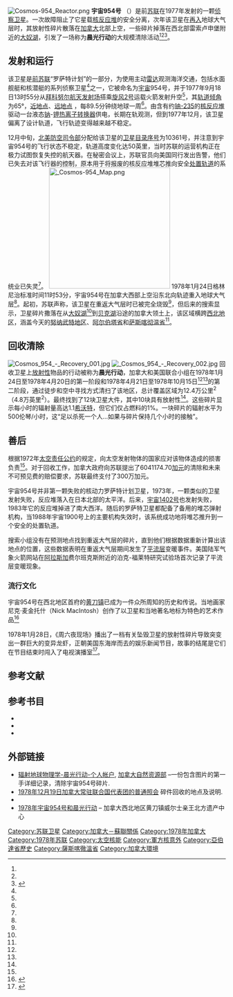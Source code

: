 {{Infobox spaceflight
| name                  = 宇宙954号
| names_list            = <!--list of previous names if the spacecraft has been renamed.
Include the dates applicable if possible, and separate each name with a linebreak.
Omit if the spacecraft has only ever been known by one name.
Do not include Harvard, COSPAR/NSSDC or SATCAT/NORAD/NASA designations as alternative names-->

<!--image of the spacecraft/mission-->
| image                 = [[File:Cosmos-954_scheme.png|File:Cosmos-954 scheme.png]]
| image_caption         = 宇宙954号素描图
| image_alt             = <!--image alt text-->
| image_size            = <!--include px/em; defaults to 220px-->

<!--Basic details-->
| mission_type          = 侦察
| operator              = <!--organisation(s) that operate(d) the spacecraft-->
| Harvard_designation   = <!--spacecraft launched 1962 and earlier only (eg. 1957 Alpha 2)-->
| COSPAR_ID             = 1977-090A
| SATCAT                = 10361
| website               = <!--Homepage of the craft/mission, OFFICIAL PAGES ONLY-->
| mission_duration      = <!--How long the mission lasted-->
| distance_travelled    = <!--How far the spacecraft travelled (if known)-->
| orbits_completed      = <!--number of times the spacecraft orbited the Earth - see below for spacecraft beyond Earth orbit-->
| suborbital_range      = <!--downrange distance reached if spacecraft did not enter orbit-->
| suborbital_apogee     = <!--altitude reached if spacecraft did not enter orbit-->

<!--Spacecraft properties-->
| spacecraft            = <!--Spacecraft name/serial number (eg. Space Shuttle ''Discovery'', Apollo CM-118), etc-->
| spacecraft_type       = <!--eg. GPS Block II, Kobalt-M, US-K, etc-->
| spacecraft_bus        = <!--eg. A2100M, Star-2, etc-->
| manufacturer          = <!--company or companies who built the satellite-->
| launch_mass           = 3800千克(8400磅)
| BOL_mass              = <!--spacecraft mass in orbit at beginning of operational life, after LEOP phase-->
| landing_mass          = <!--Mass after landing (recovered spacecraft only)-->
| dry_mass              = <!--spacecraft mass in orbit without fuel-->
| payload_mass          = <!--Mass of cargo carried by spacecraft (eg. for Space Shuttle), or total mass of instrumentation/equipment/experiments for mission-->
| dimensions            = <!--body dimensions and solar array span-->
| power                 = <!--end-of-life power, in watts-->

<!--Launch details-->
| launch_date           = 1977年9月18日<br />[[协调世界时|世界时]]13点55分
| launch_rocket         = [[旋风系列运载火箭|旋风2号]]
| launch_site           = 丘拉塔姆
| launch_contractor     = <!--organisation(s) that conducted the launch (eg. United Launch Alliance, Arianespace, etc)-->
| deployment_from       = <!--place where deployed from-->
| deployment_date       = <!--date deployed-->
| entered_service       = <!--date on which the spacecraft entered service, if it did not do so immediately after launch-->
<!-- * - e.g. Proton-M/Briz-M not Proton-M, but Titan IV(401)A not Titan IV(401)A-Centaur-->

<!--end of mission-->
| disposal_type         = <!--Whether the spacecraft was deorbited, decommissioned, placed in a graveyard orbit, etc-->
| deactivated           = <!--when craft was decommissioned-->
| destroyed             = <!--when craft was destroyed (if other than by re-entry)-->
| last_contact          = <!--when last signal received if not decommissioned-->
| recovery_by           = <!--recovered by-->
| recovery_date         = <!--recovery date-->
| decay_date            = 1978年1月24日
| landing_date          = <!--when the spacecraft made a controlled landing, not needed if it did not return intact-->
| landing_site          = <!--where the craft landed; site/runway or coordinates-->

<!--orbit parameters-->
<!--as science-related articles, SI units should be the principal units of measurement, however we usually use {{convert}} to display imperial units in parentheses after the initial values-->
| orbit_reference       = [[地心轨道|地心]]
| orbit_regime          = <!--high, low, medium, molniya, GSO - please link (e.g. [[Low_Earth_orbit|Low Earth]] - please don't use acronyms-->
| orbit_longitude       = <!--geosynchronous satellites only-->
| orbit_slot            = <!--Designation of orbital position or slot, if not longitude (e.g plane and position of a GPS satellite)-->
| orbit_semimajor       = <!--semimajor axis-->
| orbit_eccentricity    = 0.00135
| orbit_periapsis       = 259公里(161英里)
| orbit_apoapsis        = 277公里(172英里)
| orbit_inclination     = 65°
| orbit_period          = 89.6分钟
| orbit_RAAN            = <!--right ascension of the ascending node-->
| orbit_arg_periapsis   = <!--argument of perigee/periapsis-->
| orbit_mean_anomaly    = <!--mean anomaly at epoch, only use in conjunction with an epoch value-->
| orbit_mean_motion     = <!--mean motion of the satellite, usually measured in orbits per day-->
| orbit_repeat          = <!--repeat interval/revisit time-->
| orbit_velocity        = <!--speed at which the spacecraft was travelling at epoch - only use for spacecraft with low orbital eccentricity-->
| orbit_epoch           = 1977年9月18日
| orbit_rev_number      = <!--revolution number-->
| apsis                 = 地心

<!--transponder parameters-->
| trans_band            = <!--Transponder frequency bands-->
| trans_frequency       = <!--specific frequencies-->
| trans_bandwidth       = <!--bandwidth-->
| trans_capacity        = <!--capacity of the transponders-->
| trans_coverage        = <!--area covered-->
| trans_TWTA            = <!--TWTA output power-->
| trans_EIRP            = <!--equivalent isotropic power-->
| trans_HPBW            = <!--half-power beam width-->

<!--Only use where a spacecraft/mission is part of a clear programme of sequential missions.
If in doubt, leave it out-->
| programme             =
| previous_mission      =
| next_mission          =

<!--mission insignia or patch-->
| insignia              = <!--omit the "file" prefix-->
| insignia_caption      = <!--image caption-->
| insignia_alt          = <!--image alt text-->
| insignia_size         = <!--include px/em; defaults to 180px-->
}}
[[File:Cosmos-954_Reactor.png|thumb]]
'''宇宙954号''' （{{lang-ru|[[wikt:cosmos|Космос]] 954}}）是前[[苏联|苏联]]在1977年发射的一颗[[间谍卫星|侦察卫星]]。一次故障阻止了它星载[[核反应堆|核反应堆]]的安全分离，次年该卫星在[[再入|再入]]地球大气层时，其放射性碎片散落在[[加拿大|加拿大]]北部上空，一些碎片掉落在西北部雷索卢申堡附近的[[大奴湖|大奴湖]]，引发了一场称为'''晨光行动'''的大规模清除活动<ref name="jaxa"/><ref name="ghr"/><ref name="Weintz">{{cite news|url=http://nationalinterest.org/feature/operation-morning-light-the-nuclear-satellite-almost-14411?page=1|title=冷战近乎残暴，而非任何人的错|first1=Steve|last1=Weintz|newspaper=《[[国家利益_(杂志)|国家利益]]》|date=2015年11月23日|access-date=2015年11月23日|archive-date=2018年1月26日|archive-url=https://web.archive.org/web/20180126125637/http://nationalinterest.org/feature/operation-morning-light-the-nuclear-satellite-almost-14411?page=1|dead-url=no}}</ref>。

==发射和运行==
该卫星是[[前苏联|前苏联]]“罗萨特计划”的一部分，为使用主动[[雷达|雷达]]观测海洋交通，包括水面舰艇和核潜艇的系列侦察卫星<ref name="time"/>之一，它被命名为[[宇宙号人造卫星|宇宙]]954号，并于1977年9月18日13时55分从[[拜科努尔航天发射场|拜科努尔航天发射场]]搭乘[[旋风系列运载火箭|旋风2号]]运载火箭发射升空<ref name="nasa_nssdc"/>，其[[轨道倾角|轨道倾角]]为65°，[[拱点|近地点]]{{Convert|259|km|mi}}、[[拱点|远地点]] {{Convert|277|km|mi}}，每89.5分钟绕地球一周<ref name="nasa_nssdc"/>。由含有约{{Convert|50|kg|lb}}[[铀-235|铀-235]]的[[核反应堆|核反应堆]]驱动一台液态[[钠|钠]]-[[钾|钾]][[热离子转换器|热离子转换器]]供电{{sfn|Heaps|1978|p=13}}{{sfn|Harland|Lorenz|2005|p=236}}，长期在轨观测，但到1977年12月，该卫星偏离了设计轨道，飞行轨迹变得越来越不稳定{{sfn|Heaps|1978|p=14}}。

12月中旬，[[北美空防司令部|北美防空司令部]]分配给该卫星的[[卫星目录序号|卫星目录序号]]为10361号，并注意到宇宙954号的飞行状态不稳定，轨道高度变化达50英里，当时苏联的运营机构正在极力试图恢复失控的航天器{{sfn|Heaps|1978|p=13}}。在秘密会议上，苏联官员向美国同行发出告警，他们已失去对该飞行器的控制，原本用于将报废的核反应堆堆芯推向安全[[墓地轨道|处置轨道]]的系统业已失灵<ref name="ghr"/>。
[[File:_Cosmos-954_Map.png|280px]]
1978年1月24日格林尼治标准时间11时53分，宇宙954号在加拿大西部上空沿东北向轨迹重入地球大气层<ref name="jaxa"/>{{sfn|Heaps|1978|pp=80–81}}{{sfn|Benkö|1985|pp=49–51}}。起初，苏联声称，该卫星在重返大气层时已被完全烧毁<ref name="ghr"/>，但后来的搜索显示，卫星碎片撒落在从[[大奴湖|大奴湖]]<ref name="baker"/>到[[贝克湖_(努纳武特)|贝克湖]]沿途{{Convert|600|km|mi}}的加拿大领土上，该区域横跨[[西北地区_(加拿大)|西北地区]]，涵盖今天的[[努纳武特地区|努纳武特地区]]、[[艾伯塔省|阿尔伯塔省]]和[[萨斯喀彻温省|萨斯喀彻温省]]<ref name="jaxa"/>{{sfn|Benkö|1985|pp=49–51}}。

==回收清除==
[[File:Cosmos_954_-_Recovery_001.jpg|thumb]]
[[File:_Cosmos_954_-_Recovery_002.jpg|thumb]]
回收卫星上[[放射性|放射性]]物品的行动被称为'''晨光行动'''，加拿大和美国联合小组在1978年1月24日至1978年4月20日的第一阶段和1978年4月21日至1978年10月15日<ref name="jaxa" /><ref name="ghr" />的第二阶段，通过徒步和空中寻找方式清扫了该地区，总计覆盖区域为12.4万公里<sup>2</sup>（4.8万英里<sup>2</sup>）{{Sfn|Benkö|1985|pp=50, 78}}。最终找到了12块卫星大件，其中10块具有放射性<ref name="jaxa" />。这些碎片显示每小时的辐射量高达1.1[[西弗|希沃特]]，但它们仅占燃料的1%。一块碎片的辐射水平为500伦琴/小时，这“足以杀死一个人...如果与碎片保持几个小时的接触”。

==善后==
根据1972年[[外空物体所造成损害之国际责任公约|太空责任公约]]的规定，向太空发射物体的国家应对该物体造成的损害负责<ref name="jaxa"/>。对于回收工作，加拿大政府向苏联提出了6041174.70[[加拿大元|加元]]的清除和未来不可预见费的赔偿要求，苏联最终支付了300万加元{{sfn|Benkö|1985|pp=49–51}}。

宇宙954号并非第一颗失败的核动力罗萨特计划卫星，1973年，一颗类似的卫星发射失败，反应堆落入在日本北部的太平洋。后来，[[宇宙1402号|宇宙1402号]]也发射失败，1983年它的反应堆掉进了南大西洋。随后的罗萨特卫星都配备了备用的堆芯弹射机构，当1988年宇宙1900号上的主要机构失效时，该系统成功地将堆芯推升到一个安全的处置轨道{{sfn|Harland|Lorenz|2005|p=236}}。

搜索小组没有在预测地点找到重返大气层的碎片，直到他们根据数据重新计算出该地点的位置，这些数据表明在重返大气层期间发生了[[平流层|平流层]]变暖事件。美国陆军气象火箭网站在[[阿拉斯加州|阿拉斯加]]费尔班克斯附近的泊克-福莱特研究试验场首次记录了平流层变暖现象。
===流行文化===
宇宙954号在西北地区首府的[[黄刀镇|黄刀镇]]已成为一件众所周知的历史和传说。当地画家尼克·麦金托什（Nick MacIntosh）创作了以卫星和当地著名地标为特色的艺术作品<ref>{{cite web|last1 = Rendell|first1 = Mark|title = 宇宙954号的坠落和艺术崛起|url = https://edgenorth.ca/article/the-fall-and-artistic-rise-of-kosmos-954/|website = EDGE YK|access-date = 2019年6月30日|archive-date = 2019年7月1日|archive-url = https://web.archive.org/web/20190701042144/https://edgenorth.ca/article/the-fall-and-artistic-rise-of-kosmos-954|dead-url = no}}</ref>

1978年1月28日，《周六夜现场》播出了一档有关坠毁卫星的放射性碎片导致突变出一群巨大的变异龙虾，正朝美国东海岸而去的娱乐新闻节目，故事的结尾是它们在节目结束时闯入了电视演播室<ref>{{cite web|url=http://snltranscripts.jt.org/77/77jlobsters.phtml|title=SNL Transcripts: Robert Klein: 01/21/78: Lobsters Take New York / Goodnights|access-date=2021-02-15|archive-date=2020-11-29|archive-url=https://web.archive.org/web/20201129110245/https://snltranscripts.jt.org/77/77jlobsters.phtml|dead-url=no}}</ref>。

==参考文献==
{{Portal|航天|加拿大|苏联}}
{{Commons category|宇宙954号}}
{{reflist|30em
|refs=
 
<ref name="time">{{cite magazine
|url=http://content.time.com/time/magazine/article/0,9171,945940,00.html
|title=国家：宇宙954号：丑陋的毁灭，
|date=1978年2月6日
|magazine=[[时代杂志|时代杂志]]
|access-date=2021年2月15日
|archive-date=2020年2月19日
|archive-url=https://web.archive.org/web/20200219013326/http://content.time.com/time/magazine/article/0,9171,945940,00.html
|dead-url=no
}}</ref>
 
<ref name="ghr">
{{cite book
|title=外层空间：法律和政策问题
|last1=Reynolds
|first1=Glenn H.
|last2=Merges
|first2=Robert P.
|publisher=西韦斯特出版社
|year=1998
|pages=179–189
|isbn=978-0-8133-6680-7
}}
</ref>
 
<ref name="jaxa">{{cite web
|url=http://www.jaxa.jp/library/space_law/chapter_3/3-2-2-1_e.html
|title=加拿大和苏维埃社会主义共和国联盟就宇宙954号造成的损害所提索赔的解决办法
|date=1981年4月2日
|access-date=2021年2月15日
|archive-date=2012年9月1日
|archive-url=https://web.archive.org/web/20120901222352/http://www.jaxa.jp/library/space_law/chapter_3/3-2-2-1_e.html
|dead-url=no
}}</ref>
 
<ref name="baker">
{{cite book
|title=太空碎片：法律和政策影响
|publisher=奈霍夫
|year=1989
|isbn=978-0-7923-0166-0
|first=Howard A.
|last=Baker
|page=66
}}
</ref>
 
<ref name="nasa_nssdc">{{cite web
|url=https://nssdc.gsfc.nasa.gov/nmc/spacecraft/display.action?id=1977-090A
|publisher=[[美国宇航局|美国宇航局]][[国家航天科学数据中心|国家航天科学数据中心]] 
|title=宇宙954号(1977-090A)
|access-date=2021-02-15
|archive-date=2019-12-15
|archive-url=https://web.archive.org/web/20191215185149/https://nssdc.gsfc.nasa.gov/nmc/spacecraft/display.action?id=1977-090A
|dead-url=no
}}</ref>
}}
==参考书目==
* {{cite book
| last = Heaps
| first = Leo
| year = 1978
| title = 晨光行动：天空中的恐怖：宇宙954号的真实故事
| url = https://archive.org/details/operationmorning0000heap_i3x1
| publisher = 帕丁顿出版社 
| location = 纽约
| isbn = 0-7092-0323-3
| ref = harv
}}
* {{cite book
| last1=Harland
|first1=David M
|last2=Lorenz
|first2=Ralph D.
|year=2005年
|publisher=普拉克西斯出版(斯普林格r)
|location=柏林,海德堡, 纽约
|isbn=0-387-21519-0
|title=太空系统故障 —卫星、火箭和太空探测器的灾难和救援
|ref=harv
}}
* {{cite book
|last1=Benkö
|first1=Marietta
|title=联合国太空法
|publisher=马丁努斯·尼霍夫
|year=1985年
|isbn=978-90-247-3157-2
|ref=harv
}}

==外部链接==
* [https://web.archive.org/web/20110929125210/http://gsc.nrcan.gc.ca/gamma/ml_e.php 辐射地球物理学-晨光行动-个人帐户], [[加拿大自然资源部|加拿大自然资源部]] –一份包含图片的第一手详细记录，清除宇宙954号碎片.
* [http://www.unoosa.org/pdf/reports/ac105/AC105_236E.pdf 1978年12月19日加拿大常驻联合国代表团的普通照会] {{Wayback|url=http://www.unoosa.org/pdf/reports/ac105/AC105_236E.pdf |date=20160311161325 }} 碎件回收的地点及说明.
* {{cite journal|url=http://www.loyola.edu/departments/academics/political-science/strategic-intelligence/intel/cosmos954.pdf#search=%22cosmos%22|format=PDF|title=宇宙954号的生与死|author=Gus W. Weiss|date=斯普林格 1978年|journal=情报研究|publisher=美国中央情报局|access-date=2010-04-08|archive-url=https://web.archive.org/web/20100621224027/http://www.loyola.edu/departments/academics/political-science/strategic-intelligence/intel/cosmos954.pdf#search=%22cosmos%22|archive-date=2010-06-21|dead-url=no}}
* [https://web.archive.org/web/20130618171153/http://www.pwnhc.ca/timeline/index_winIFix.asp?forward=http%3A%2F%2Fwww.pwnhc.ca%2Ftimeline%2F1975%2F1978_Cosmos.htm#Scene_1 1978年宇宙954号和晨光行动] – 加拿大西北地区黄刀镇威尔士亲王北方遗产中心

{{核武器 }}
{{权威控制}}
{{DEFAULTSORT:宇宙954号}}
[[Category:苏联卫星|Category:苏联卫星]]
[[Category:加拿大－蘇聯關係|Category:加拿大－蘇聯關係]]
[[Category:1978年加拿大|Category:1978年加拿大]]
[[Category:1978年苏联|Category:1978年苏联]]
[[Category:太空核能|Category:太空核能]]
[[Category:軍方核意外|Category:軍方核意外]]
[[Category:亞伯達省歷史|Category:亞伯達省歷史]]
[[Category:薩斯喀徹溫省|Category:薩斯喀徹溫省]]
[[Category:加拿大環境|Category:加拿大環境]]